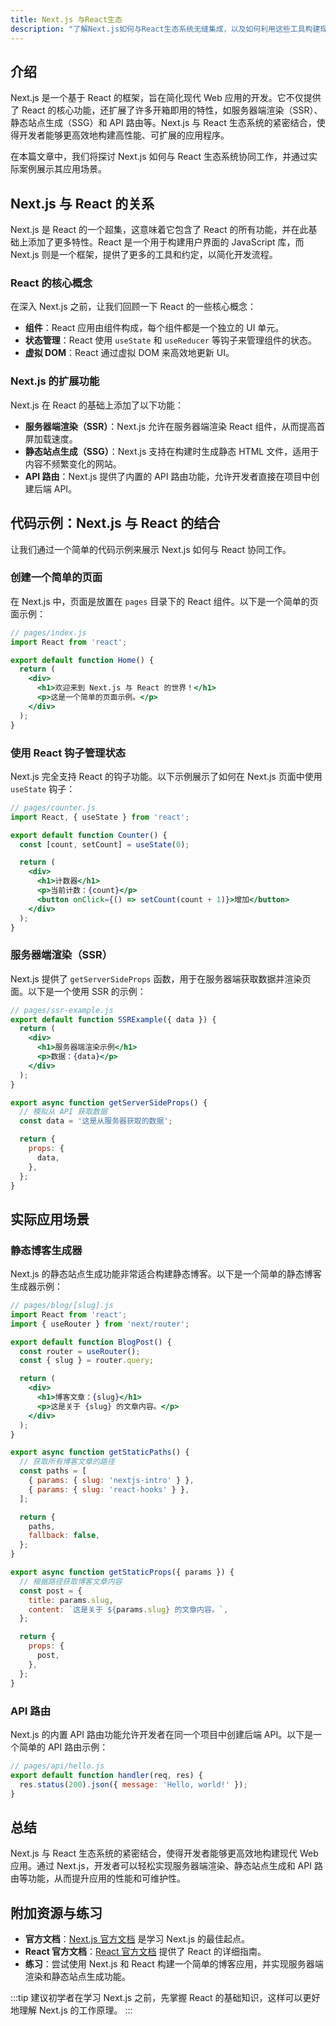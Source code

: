 ```yaml
---
title: Next.js 与React生态
description: "了解Next.js如何与React生态系统无缝集成，以及如何利用这些工具构建现代Web应用。"
---
```


## 介绍

Next.js 是一个基于 React 的框架，旨在简化现代 Web 应用的开发。它不仅提供了 React 的核心功能，还扩展了许多开箱即用的特性，如服务器端渲染（SSR）、静态站点生成（SSG）和 API 路由等。Next.js 与 React 生态系统的紧密结合，使得开发者能够更高效地构建高性能、可扩展的应用程序。

在本篇文章中，我们将探讨 Next.js 如何与 React 生态系统协同工作，并通过实际案例展示其应用场景。

## Next.js 与 React 的关系

Next.js 是 React 的一个超集，这意味着它包含了 React 的所有功能，并在此基础上添加了更多特性。React 是一个用于构建用户界面的 JavaScript 库，而 Next.js 则是一个框架，提供了更多的工具和约定，以简化开发流程。

### React 的核心概念

在深入 Next.js 之前，让我们回顾一下 React 的一些核心概念：

- **组件**：React 应用由组件构成，每个组件都是一个独立的 UI 单元。
- **状态管理**：React 使用 `useState` 和 `useReducer` 等钩子来管理组件的状态。
- **虚拟 DOM**：React 通过虚拟 DOM 来高效地更新 UI。

### Next.js 的扩展功能

Next.js 在 React 的基础上添加了以下功能：

- **服务器端渲染（SSR）**：Next.js 允许在服务器端渲染 React 组件，从而提高首屏加载速度。
- **静态站点生成（SSG）**：Next.js 支持在构建时生成静态 HTML 文件，适用于内容不频繁变化的网站。
- **API 路由**：Next.js 提供了内置的 API 路由功能，允许开发者直接在项目中创建后端 API。

## 代码示例：Next.js 与 React 的结合

让我们通过一个简单的代码示例来展示 Next.js 如何与 React 协同工作。

### 创建一个简单的页面

在 Next.js 中，页面是放置在 `pages` 目录下的 React 组件。以下是一个简单的页面示例：

```jsx
// pages/index.js
import React from 'react';

export default function Home() {
  return (
    <div>
      <h1>欢迎来到 Next.js 与 React 的世界！</h1>
      <p>这是一个简单的页面示例。</p>
    </div>
  );
}
```

### 使用 React 钩子管理状态

Next.js 完全支持 React 的钩子功能。以下示例展示了如何在 Next.js 页面中使用 `useState` 钩子：

```jsx
// pages/counter.js
import React, { useState } from 'react';

export default function Counter() {
  const [count, setCount] = useState(0);

  return (
    <div>
      <h1>计数器</h1>
      <p>当前计数：{count}</p>
      <button onClick={() => setCount(count + 1)}>增加</button>
    </div>
  );
}
```

### 服务器端渲染（SSR）

Next.js 提供了 `getServerSideProps` 函数，用于在服务器端获取数据并渲染页面。以下是一个使用 SSR 的示例：

```jsx
// pages/ssr-example.js
export default function SSRExample({ data }) {
  return (
    <div>
      <h1>服务器端渲染示例</h1>
      <p>数据：{data}</p>
    </div>
  );
}

export async function getServerSideProps() {
  // 模拟从 API 获取数据
  const data = '这是从服务器获取的数据';

  return {
    props: {
      data,
    },
  };
}
```

## 实际应用场景

### 静态博客生成器

Next.js 的静态站点生成功能非常适合构建静态博客。以下是一个简单的静态博客生成器示例：

```jsx
// pages/blog/[slug].js
import React from 'react';
import { useRouter } from 'next/router';

export default function BlogPost() {
  const router = useRouter();
  const { slug } = router.query;

  return (
    <div>
      <h1>博客文章：{slug}</h1>
      <p>这是关于 {slug} 的文章内容。</p>
    </div>
  );
}

export async function getStaticPaths() {
  // 获取所有博客文章的路径
  const paths = [
    { params: { slug: 'nextjs-intro' } },
    { params: { slug: 'react-hooks' } },
  ];

  return {
    paths,
    fallback: false,
  };
}

export async function getStaticProps({ params }) {
  // 根据路径获取博客文章内容
  const post = {
    title: params.slug,
    content: `这是关于 ${params.slug} 的文章内容。`,
  };

  return {
    props: {
      post,
    },
  };
}
```

### API 路由

Next.js 的内置 API 路由功能允许开发者在同一个项目中创建后端 API。以下是一个简单的 API 路由示例：

```jsx
// pages/api/hello.js
export default function handler(req, res) {
  res.status(200).json({ message: 'Hello, world!' });
}
```

## 总结

Next.js 与 React 生态系统的紧密结合，使得开发者能够更高效地构建现代 Web 应用。通过 Next.js，开发者可以轻松实现服务器端渲染、静态站点生成和 API 路由等功能，从而提升应用的性能和可维护性。

## 附加资源与练习

- **官方文档**：[Next.js 官方文档](https://nextjs.org/docs) 是学习 Next.js 的最佳起点。
- **React 官方文档**：[React 官方文档](https://reactjs.org/docs/getting-started.html) 提供了 React 的详细指南。
- **练习**：尝试使用 Next.js 和 React 构建一个简单的博客应用，并实现服务器端渲染和静态站点生成功能。

:::tip
建议初学者在学习 Next.js 之前，先掌握 React 的基础知识，这样可以更好地理解 Next.js 的工作原理。
:::